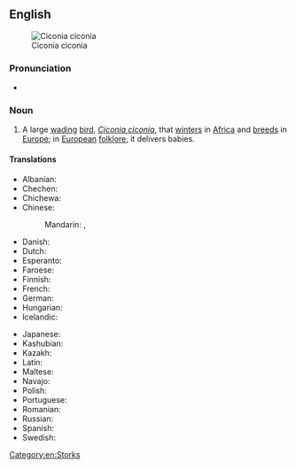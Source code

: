 ==English==
{{wikipedia}}
[[Image:Ciconia ciconia - 01.jpg|thumb|right|Ciconia ciconia]]

===Pronunciation===
* {{audio|en|en-uk-white stork.ogg|Audio (UK)}}

===Noun===
{{en-noun}}

# A large [[wading]] [[bird]], ''[[Ciconia ciconia]]'', that [[winter]]s in [[Africa]] and [[breed]]s in [[Europe]]; in [[European]] [[folklore]], it delivers babies.

====Translations====
{{trans-top|large wading bird, ''Ciconia ciconia''}}
* Albanian: {{t|sq|lejleku i bardhë|m}}
* Chechen: {{t|ce|чӀерийдохург}}
* Chichewa: {{t|ny|chiswankhono}}
* Chinese:
*: Mandarin: {{t+|cmn|白鸛|sc=Hani}}, {{t+|cmn|白鹳|tr=báiguàn|sc=Hani}}
* Danish: {{t|da|hvid stork|c}}
* Dutch: {{t+|nl|ooievaar|m}}
* Esperanto: {{t|eo|[[blanka]] [[cikonio]]}}
* Faroese: {{t+|fo|storkur|m}}
* Finnish: {{t+|fi|kattohaikara}}
* French: {{t+|fr|cigogne blanche}}
* German: {{t+|de|Weißstorch|m}}
* Hungarian: {{t|hu|fehér gólya}}
* Icelandic: {{t+|is|hvítstorkur|m}}
{{trans-mid}}
* Japanese: {{t|ja|shuubashikō|alt=朱嘴鸛}}
* Kashubian: {{t|csb|biôłi bòcón }}
* Kazakh: {{t|kk|ақ дегелек }}
* Latin: {{t|la|ciconia}}
* Maltese: {{t|mt|ċikonja bajda|f}}
* Navajo: {{t|nv|tsídiidaanézí łigaaígíí}}
* Polish: {{t+|pl|bocian biały|m}}
* Portuguese: {{t|pt|cegonha-branca|f}}
* Romanian: {{t+|ro|barză-albă|f}}
* Russian: {{t|ru|бе́лый а́ист|m}}
* Spanish: {{t|es|cigüeña blanca|f}}
* Swedish: {{t+|sv|vit stork|c}}
{{trans-bottom}}

[[Category:en:Storks]]